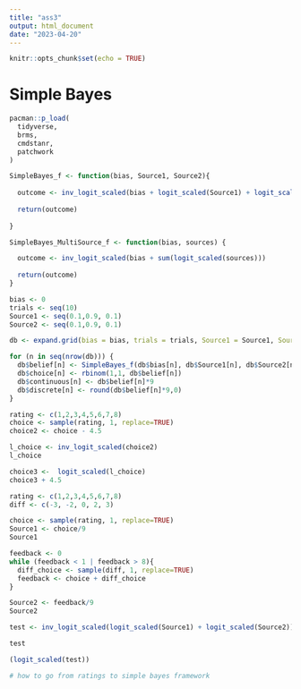 ```yaml
---
title: "ass3"
output: html_document
date: "2023-04-20"
---
```


```r
knitr::opts_chunk$set(echo = TRUE)
```

# Simple Bayes
```r
pacman::p_load(
  tidyverse,
  brms,
  cmdstanr,
  patchwork
)
```

```r
SimpleBayes_f <- function(bias, Source1, Source2){
  
  outcome <- inv_logit_scaled(bias + logit_scaled(Source1) + logit_scaled(Source2))
  
  return(outcome)
  
}

SimpleBayes_MultiSource_f <- function(bias, sources) {

  outcome <- inv_logit_scaled(bias + sum(logit_scaled(sources)))
  
  return(outcome)
}
```

```r

bias <- 0
trials <- seq(10)
Source1 <- seq(0.1,0.9, 0.1)
Source2 <- seq(0.1,0.9, 0.1)

db <- expand.grid(bias = bias, trials = trials, Source1 = Source1, Source2 = Source2)

for (n in seq(nrow(db))) {
  db$belief[n] <- SimpleBayes_f(db$bias[n], db$Source1[n], db$Source2[n])
  db$choice[n] <- rbinom(1,1, db$belief[n])
  db$continuous[n] <- db$belief[n]*9
  db$discrete[n] <- round(db$belief[n]*9,0)
}

```

```r
rating <- c(1,2,3,4,5,6,7,8)
choice <- sample(rating, 1, replace=TRUE)
choice2 <- choice - 4.5

l_choice <- inv_logit_scaled(choice2)
l_choice
```

```r
choice3 <-  logit_scaled(l_choice)
choice3 + 4.5
```

```r
rating <- c(1,2,3,4,5,6,7,8)
diff <- c(-3, -2, 0, 2, 3)

choice <- sample(rating, 1, replace=TRUE)
Source1 <- choice/9
Source1

feedback <- 0
while (feedback < 1 | feedback > 8){
  diff_choice <- sample(diff, 1, replace=TRUE)
  feedback <- choice + diff_choice
}

Source2 <- feedback/9
Source2

test <- inv_logit_scaled(logit_scaled(Source1) + logit_scaled(Source2))

test

(logit_scaled(test))
```
```r

# how to go from ratings to simple bayes framework



```

